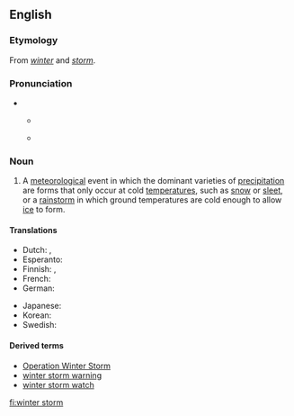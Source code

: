 ==English==
===Etymology===
From ''[[winter]]'' and ''[[storm]]''.

===Pronunciation===
* {{enPR|wĭnʹtər}}
** {{a|UK}} {{IPA|/ˈwɪntə(ɹ) stɔːm/|lang=en}}
** {{a|US|Canada}} {{IPA|/ˈwɪntɚ stɔɹm/|lang=en}}

===Noun===
{{wikipedia}}
{{en-noun}}

#A [[meteorological]] event in which the dominant varieties of [[precipitation]] are forms that only occur at cold [[temperature]]s, such as [[snow]] or [[sleet]], or a [[rainstorm]] in which ground temperatures are cold enough to allow [[ice]] to form.

====Translations====
{{trans-top|A winter storm}}
* Dutch: {{t+|nl|winterstorm|m}}, {{t+|nl|sneeuwstorm|m}}
* Esperanto: {{t|eo|vintroŝtormo}}
* Finnish: {{t|fi|talvimyrsky}}, {{t+|fi|lumimyrsky}}
* French: {{t+|fr|tempête de neige|f}}
* German: {{t|de|Wintersturm|m}}
{{trans-mid}}
* Japanese: {{t|ja|冬の嵐|tr=fuyu no arashi|sc=Jpan}}
* Korean: {{t|ko|겨울 폭풍|sc=Kore}}
* Swedish: {{t|sv|vinterstorm|c}}
{{trans-bottom}}

====Derived terms====
*[[w:Operation Winter Storm|Operation Winter Storm]]
*[[winter storm warning]]
*[[winter storm watch]]

[[fi:winter storm]]